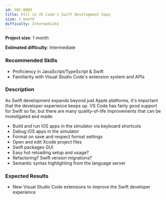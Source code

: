 ```yaml
---
id: SOC-0003
title: Fill in VS Code's Swift Development Gaps
size: 1 month
difficulty: Intermediate
---
```


**Project size**: 1 month

**Estimated difficulty**: Intermediate

### Recommended Skills

-   Proficiency in JavaScript/TypeScript & Swift
-   Familiarity with Visual Studio Code's extension system and APIs

### Description

As Swift development expands beyond just Apple platforms, it's important that the developer experience keeps up. VS Code has fairly good support for Swift so far, but there are many quality-of-life improvements that can be investigated and made:

-   Build and run iOS apps in the simulator via keyboard shortcuts
-   Debug iOS apps in the simulator
-   Format on save and respect format settings
-   Open and edit Xcode project files
-   Swift packages GUI
-   Easy hot reloading setup and usage?
-   Refactoring? Swift version migrations?
-   Semantic syntax highlighting from the language server

### Expected Results

-   New Visual Studio Code extensions to improve the Swift developer experience
